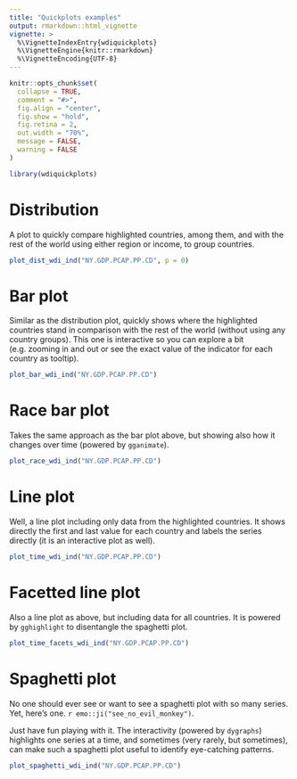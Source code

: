 ```yaml
---
title: "Quickplots examples"
output: rmarkdown::html_vignette
vignette: >
  %\VignetteIndexEntry{wdiquickplots}
  %\VignetteEngine{knitr::rmarkdown}
  %\VignetteEncoding{UTF-8}
---
```


```r
knitr::opts_chunk$set(
  collapse = TRUE,
  comment = "#>",
  fig.align = "center",
  fig.show = "hold",
  fig.retina = 2,
  out.width = "70%",
  message = FALSE,
  warning = FALSE
)
```

```r
library(wdiquickplots)
```


# Distribution

A plot to quickly compare highlighted countries, among them, and with the 
rest of the world using either region or income, to group countries.

```r
plot_dist_wdi_ind("NY.GDP.PCAP.PP.CD", p = 0)
```


# Bar plot

Similar as the distribution plot, quickly shows where the highlighted countries
stand in comparison with the rest of the world (without using any country
groups). This one is interactive so you can explore a bit (e.g. zooming in and 
out or see the exact value of the indicator for each country as tooltip).

```r
plot_bar_wdi_ind("NY.GDP.PCAP.PP.CD")
```

# Race bar plot

Takes the same approach as the bar plot above, but showing also how it changes 
over time (powered by `gganimate`).

```r
plot_race_wdi_ind("NY.GDP.PCAP.PP.CD")
```


# Line plot

Well, a line plot including only data from the highlighted countries. It shows 
directly the first and last value for each country and labels the series 
directly (it is an interactive plot as well).

```r
plot_time_wdi_ind("NY.GDP.PCAP.PP.CD")
```


# Facetted line plot

Also a line plot as above, but including data for all countries.
It is powered by `gghighlight` to disentangle the spaghetti plot.

```r
plot_time_facets_wdi_ind("NY.GDP.PCAP.PP.CD")
```

# Spaghetti plot

No one should ever see or want to see a spaghetti plot with so many series. 
Yet, here's one. `r emo::ji("see_no_evil_monkey")`.

Just have fun playing with it. The interactivity (powered by `dygraphs`)
highlights one series at a time, and sometimes (very rarely, but sometimes), can 
make such a spaghetti plot useful to identify eye-catching patterns.


```r
plot_spaghetti_wdi_ind("NY.GDP.PCAP.PP.CD")
```




